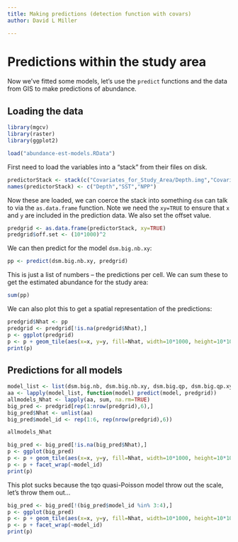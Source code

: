 ```yaml
---
title: Making predictions (detection function with covars)
author: David L Miller

---
```


# Predictions within the study area

Now we've fitted some models, let's use the `predict` functions and the data from GIS to make predictions of abundance.

## Loading the data

```r
library(mgcv)
library(raster)
library(ggplot2)
```

```r
load("abundance-est-models.RData")
```

First need to load the variables into a "stack" from their files on disk.
```r
predictorStack <- stack(c("Covariates_for_Study_Area/Depth.img","Covariates_for_Study_Area/GLOB/CMC/CMC0.2deg/analysed_sst/2004/20040601-CMC-L4SSTfnd-GLOB-v02-fv02.0-CMC0.2deg-analysed_sst.img","Covariates_for_Study_Area/VGPM/Rasters/vgpm.2004153.hdf.gz.img"))
names(predictorStack) <- c("Depth","SST","NPP")
```

Now these are loaded, we can coerce the stack into something `dsm` can talk to via the `as.data.frame` function. Note we need the `xy=TRUE` to ensure that `x` and `y` are included in the prediction data. We also set the offset value.

```r
predgrid <- as.data.frame(predictorStack, xy=TRUE)
predgrid$off.set <- (10*1000)^2
```

We can then predict for the model `dsm.big.nb.xy`:
```r
pp <- predict(dsm.big.nb.xy, predgrid)
```
This is just a list of numbers -- the predictions per cell. We can sum these to get the estimated abundance for the study area:
```r
sum(pp)
```
We can also plot this to get a spatial representation of the predictions:
```r
predgrid$Nhat <- pp
predgrid <- predgrid[!is.na(predgrid$Nhat),]
p <- ggplot(predgrid)
p <- p + geom_tile(aes(x=x, y=y, fill=Nhat, width=10*1000, height=10*1000))
print(p)
```


## Predictions for all models

```r
model_list <- list(dsm.big.nb, dsm.big.nb.xy, dsm.big.qp, dsm.big.qp.xy, dsm.big.tw, dsm.big.tw.xy)
aa <- lapply(model_list, function(model) predict(model, predgrid))
allmodels_Nhat <- lapply(aa, sum, na.rm=TRUE)
big_pred <- predgrid[rep(1:nrow(predgrid),6),]
big_pred$Nhat <- unlist(aa)
big_pred$model_id <- rep(1:6, rep(nrow(predgrid),6))
```

```r
allmodels_Nhat
```


```r
big_pred <- big_pred[!is.na(big_pred$Nhat),]
p <- ggplot(big_pred)
p <- p + geom_tile(aes(x=x, y=y, fill=Nhat, width=10*1000, height=10*1000))
p <- p + facet_wrap(~model_id)
print(p)
```

This plot sucks because the tqo quasi-Poisson model throw out the scale, let's throw them out...

```r
big_pred <- big_pred[!(big_pred$model_id %in% 3:4),]
p <- ggplot(big_pred)
p <- p + geom_tile(aes(x=x, y=y, fill=Nhat, width=10*1000, height=10*1000))
p <- p + facet_wrap(~model_id)
print(p)
```